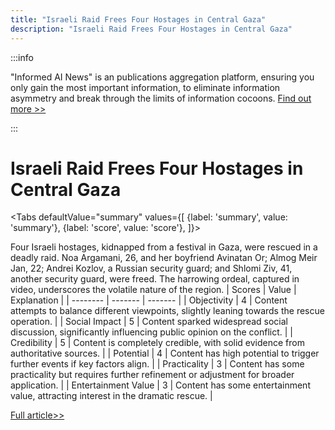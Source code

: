```yaml
---
title: "Israeli Raid Frees Four Hostages in Central Gaza"
description: "Israeli Raid Frees Four Hostages in Central Gaza"
---
```



:::info

"Informed AI News" is an publications aggregation platform, ensuring you only gain the most important information, to eliminate information asymmetry and break through the limits of information cocoons.  [Find out more >>](/docs/guides)

:::

# Israeli Raid Frees Four Hostages in Central Gaza


<Tabs
	defaultValue="summary"
	values={[
	{label: 'summary', value: 'summary'},
	{label: 'score', value: 'score'},
]}>
<TabItem value="summary">


Four Israeli hostages, kidnapped from a festival in Gaza, were rescued in a deadly raid. Noa Argamani, 26, and her boyfriend Avinatan Or; Almog Meir Jan, 22; Andrei Kozlov, a Russian security guard; and Shlomi Ziv, 41, another security guard, were freed. The harrowing ordeal, captured in video, underscores the volatile nature of the region.
</TabItem>
<TabItem value="score">
	| Scores     | Value   | Explanation |
	| -------- | ------- | ------- |
	| Objectivity  | 4    | Content attempts to balance different viewpoints, slightly leaning towards the rescue operation.    |
	| Social Impact | 5     | Content sparked widespread social discussion, significantly influencing public opinion on the conflict.    |
	| Credibility    | 5    | Content is completely credible, with solid evidence from authoritative sources.    |
	| Potential    | 4    | Content has high potential to trigger further events if key factors align.    |
	| Practicality    | 3    | Content has some practicality but requires further refinement or adjustment for broader application.    |
	| Entertainment Value    | 3    | Content has some entertainment value, attracting interest in the dramatic rescue.    |
</TabItem>
</Tabs>

[Full article>>](https://www.bbc.co.uk/news/live/world-europe-69102543)
